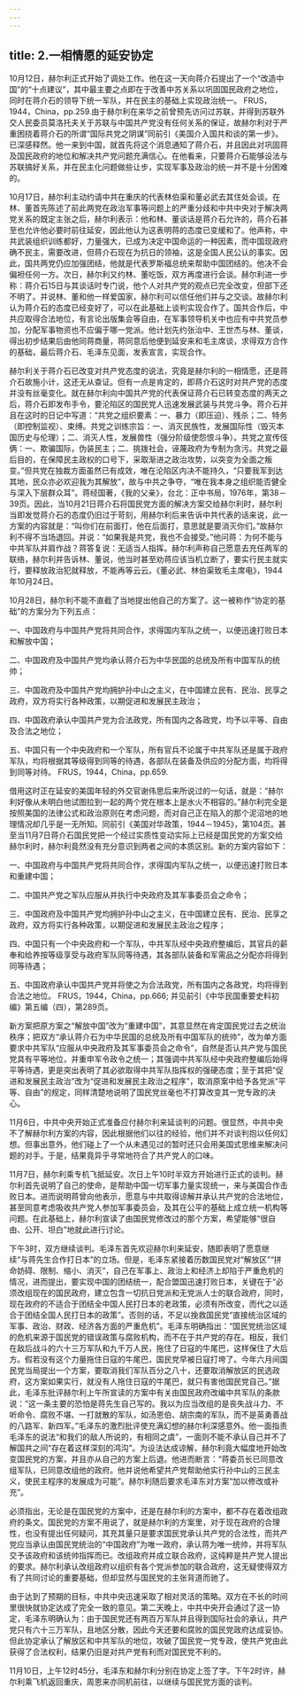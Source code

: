 ```yaml
---
---
---
```

title: 2.一相情愿的延安协定
---



10月12日，赫尔利正式开始了调处工作。他在这一天向蒋介石提出了一个“改造中国”的“十点建议”，其中最主要之点即在于改善中苏关系以巩固国民政府之地位，同时在蒋介石的领导下统一军队，并在民主的基础上实现政治统一。 FRUS，1944，China，pp.259.由于赫尔利在来华之前曾预先访问过苏联，并得到苏联外交人民委员莫洛托夫关于苏联与中国共产党没有任何关系的保证，故赫尔利对于严重困挠着蒋介石的所谓“国际共党之阴谋”同前引《美国介入国共和谈的第一步》。已深感释然。他一来到中国，就首先将这个消息通知了蒋介石，并且因此对巩固蒋及国民政府的地位和解决共产党问题充满信心。在他看来，只要蒋介石能够设法与苏联搞好关系，并在民主化问题做些让步，实现军事及政治的统一并不是十分困难的。

10月17日，赫尔利主动约请中共在重庆的代表林伯渠和董必武去其住处会谈。在林、董首先陈述了前此两党在政治军事等问题上的严重分歧和中共中央对于解决两党关系的既定主张之后，赫尔利表示：他和林、董谈话是蒋介石允许的，蒋介石甚至也允许他必要时前往延安，因此他认为这表明蒋的态度已变缓和了。他声称，中共武装组织训练都好，力量强大，已成为决定中国命运的一种因素，而中国现政府确不民主，需要改进，但蒋介石现在为抗日的领袖，这是全国人民公认的事实。因此，国共两党仍应加强团结，他就是代表罗斯福总统来帮助中国团结的。他决不会偏袒任何一方。次日，赫尔利又约林、董吃饭，双方再度进行会谈。赫尔利进一步称：蒋介石15日与其谈话时专门说，他个人对共产党的观点已完全改变，但部下还不明了。并说林、董和他一样爱国家，赫尔利可以信任他们并与之交谈。故赫尔利认为蒋介石的态度已经变好了，可以在此基础上谈判实现合作了。国共合作后，中共应取得合法地位，有言论出版集会等自由，在军事领导机关中也应有中共党员参加，分配军事物资也不应偏于哪一党派。他计划先约张治中、王世杰与林、董谈，得出初步结果后由他同蒋商量，蒋同意后他便到延安来和毛主席谈，求得双方合作的基础，最后蒋介石、毛泽东见面，发表宣言，实现合作。

赫尔利关于蒋介石已改变对共产党态度的说法，究竟是赫尔利的一相情愿，还是蒋介石故施小计，这还无从查证。但有一点是肯定的，即蒋介石这时对共产党的态度并没有丝毫变化。就在赫尔利向中国共产党的代表保证蒋介石已转变态度的两天之后，蒋介石即发布手令，要沦陷区的国民党人迅速发展武装与共党斗争。蒋介石并且在这时的日记中写道：“共党之组织要素：一、暴力（即压迫）、残杀；二、特务（即控制监视）、束缚。共党之训练宗旨：一、消灭民族性，发展国际性（毁灭本国历史与伦理）；二、消灭人性，发展兽性（强分阶级使怨恨斗争）。共党之宣传伎俩：一、欺骗国际，伪装民主；二、挑拨社会，诬蔑政府为专制为贪污。共党之最后目的，在保障民主政权的口号下，采取渐进之政治攻势，以突变为全面之叛变。”但共党在独裁方面虽然已有成效，唯在沦陷区内决不能持久，“只要我军到达其地，民众亦必欢迎我为其解放”，故与中共之争夺，“唯在我本身之组织能否健全与深入下层群众耳”。蒋经国著，《我的父亲》，台北：正中书局，1976年，第38－39页。因此，当10月21日蒋介石将国民党方面的解决方案交给赫尔利时，赫尔利当即发觉蒋介石的态度仍旧过于苛刻，用赫尔利后来告诉中共代表的话来说，此一方案的内容就是：“叫你们在前面打，他在后面打，意思就是要消灭你们。”故赫尔利不得不当场退回。并说：“如果我是共党，我也不会接受。”他问蒋：为何不能与中共军队并肩作战？蒋答复说：无适当人指挥。赫尔利声称自己愿意去充任两军的联络，赫尔利并告诉林、董说，他当时甚至劝蒋应该当机立断了，要实行民主就实行，要释放政治犯就释放，不能再等云云。《董必武、林伯渠致毛主席电》，1944年10月24日。

10月28日，赫尔利不能不直截了当地提出他自己的方案了。这一被称作“协定的基础”的方案分为下列五点：

一、中国政府与中国共产党将共同合作，求得国内军队之统一，以便迅速打败日本和解放中国；

二、中国政府及中国共产党均承认蒋介石为中华民国的总统及所有中国军队的统帅；

三、中国政府及中国共产党均拥护孙中山之主义，在中国建立民有、民治、民享之政府，双方将实行各种政策，以期促进和发展民主政治；

四、中国政府承认中国共产党为合法政党，所有国内之各政党，均予以平等、自由及合法之地位；

五、中国只有一个中央政府和一个军队，所有官兵不论属于中共军队还是属于政府军队，均将根据其等级得到同等的待遇，各部队在装备及供应的分配方面，均将得到同等对待。 FRUS，1944，China，pp.659.

借用这时正在延安的美国年轻的外交官谢伟思后来所说过的一句话，就是：“赫尔利好像从未明白他试图拉到一起的两个党在根本上是水火不相容的。”赫尔利完全是按照美国的法律公式和政治原则在考虑问题，而对自己正在陷入的那个泥沼地的地理情况却几乎是一无所知。同前引《美国对华政策，1944－1945》，第104页。甚至当11月7日蒋介石国民党把一个经过实质性变动实际上已经是国民党的方案交给赫尔利时，赫尔利竟然没有充分意识到两者之间的本质区别。新的方案内容如下：

一、中国政府与中国共产党将共同合作，求得国内军队之统一，以便迅速打败日本和重建中国；

二、中国共产党之军队应服从并执行中央政府及其军事委员会之命令；

三、中国政府及中国共产党均拥护孙中山之主义，在中国建立民有、民治、民享之政府，双方将实行各种政策，以期促进和发展民主政治之程序；

四、中国只有一个中央政府和一个军队，中共军队经中央政府整编后，其官兵的薪奉和给养按等级享受与政府军队同等待遇，其各部队装备和军需品之分配亦将得到同等待遇；

五、中国政府承认中国共产党并将使之为合法政党，所有国内之各政党，均将得到合法之地位。 FRUS，1944，China，pp.666; 并见前引《中华民国重要史料初编》第五编（四），第289页。

新方案把原方案之“解放中国”改为“重建中国”，其意显然在肯定国民党过去之统治秩序；把双方“承认蒋介石为中华民国的总统及所有中国军队的统帅”，改为单方面要求中共军队“应服从中央政府及其军事委员会之命令”，自然是否认共产党与国民党具有平等地位，并重申军令政令之统一；其强调中共军队经中央政府整编后始得平等待遇，更是突出表明了其必欲取得中共军队指挥权的强硬态度；至于其把“促进和发展民主政治”改为“促进和发展民主政治之程序”，取消原案中给予各党派“平等、自由”的规定，同样清楚地说明了国民党丝毫也不打算改变其一党专政的决心。

11月6日，中共中央开始正式准备应付赫尔利来延谈判的问题。很显然，中共中央不了解赫尔利方案的内容，因此根据他们以往的经验，他们并不对谈判抱以任何幻想。但事出意外，他们碰上了一个从未遇见过的暂时还只会用美国式思维来解决问题的对手。于是，结果竟异乎寻常地符合了共产党人的口味。

11月7日，赫尔利乘专机飞抵延安。次日上午10时半双方开始进行正式的谈判。赫尔利首先说明了自己的使命，是帮助中国一切军事力量实现统一，来与美国合作击败日本。进而说明蒋曾向他表示，愿意与中共取得谅解并承认共产党的合法地位，甚至同意考虑吸收共产党人参加军事委员会，及其在公平的基础上成立统一机构等问题。在此基础上，赫尔利宣读了由国民党修改过的那个方案，希望能够“很自由、公开、坦白”地就此进行讨论。

下午3时，双方继续谈判。毛泽东首先欢迎赫尔利来延安，随即表明了愿意继续“与蒋先生合作打日本”的立场。但是，毛泽东紧接着历数国民党对“解放区”“拼命妨碍、限制、缩小、消灭”，自己在军事上、政治上和经济上却陷于严重危机的情况，进而提出，要实现中国的团结统一，配合盟国迅速打败日本，关键在于“必须改组现在的国民政府，建立包含一切抗日党派和无党派人士的联合政府，同时，现在政府的不适合于团结全中国人民打日本的老政策，必须有所改变，而代之以适合于团结全国人民打日本的政策”。否则的话，不足以挽救国民党“直接统治区域的军事、政治、财政、经济各方面的严重危机”。毛泽东明确指出：“国民党统治区域的危机来源于国民党的错误政策与腐败机构，而不在于共产党的存在。相反，我们在敌后战斗的六十三万军队和九千万人民，拖住了日寇的牛尾巴，这样保住了大后方。假若没有这个力量拖住日寇的牛尾巴，国民党早被日寇打垮了。今年六月间国民党当局提出一个方案，要取消我们军队百分之八十，还要取消解放区的民选政府，这方案如果实行，就没有人拖住日寇的牛尾巴，就只有害他国民党自己。”据此，毛泽东批评赫尔利上午所宣读的方案中有关由国民政府改编中共军队的条款说：“这一条主要的恐怕是蒋先生自己写的。我以为应当改组的是丧失战斗力、不听命令、腐败不堪、一打就散的军队，如汤恩伯、胡宗南的军队，而不是英勇善战的八路军、新四军。”毛泽东的激烈批评使充满幻想的赫尔利深感意外。他一面指责毛泽东的说法“和我们的敌人所说的，有相同之虞”，一面则不能不承认自己并不了解国共之间“存在着这样深刻的鸿沟”。为设法达成谅解，赫尔利竟大幅度地开始改变国民党的方案，并且亦从自己的方案上后退。他进而断言：“蒋委员长已同意改组军队，已同意改组他的政府。他并说他希望共产党帮助他实行孙中山的三民主义，使民主程序的发展成为可能”。赫尔利随后要求毛泽东对方案“加以修改或补充”。

必须指出，无论是在国民党的方案中，还是在赫尔利的方案中，都不存在着改组政府的条文。国民党的方案不用说了，就是赫尔利的方案里，对于现在政府的合理性，也没有提出任何疑问，其充其量只是要求国民党承认共产党的合法性，而共产党应当承认由国民党统治的“中国政府”为唯一政府，承认蒋为唯一统帅，并将军队交予该政府和该统帅指挥而已。改组政府并成立联合政府，这纯粹是共产党人提出的要求。赫尔利承认改组政府以组织有各个党派参加的联合政府，这无疑使得双方有了共同讨论的重要基础，但却显然与国民党的主张背道而驰了。

由于达到了预期的目标，中共中央迅速采取了相对灵活的策略。双方在不长的时间里很快就协定达成了完全一致的意见。第二天晚上，中共中央开会通过了这一协定，毛泽东明确认为：由于国民党还有两百万军队并且得到国际社会的承认，共产党只有六十三万军队，且地区分散，因此今天还要和腐败的国民党政府达成妥协。但此协定承认了解放区和中共军队的地位，攻破了国民党一党专政，使共产党由此获得了合法权利，结果仍旧是对共产党有利而对国民党不利的。

11月10日，上午12时45分，毛泽东和赫尔利分别在协定上签了字。下午2时许，赫尔利乘飞机返回重庆，周恩来亦同机前往，以继续与国民党方面的谈判。